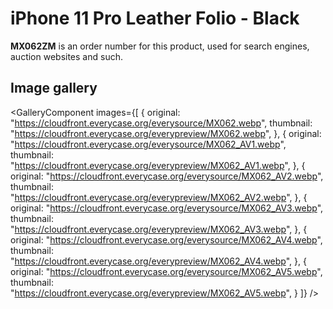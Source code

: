 
# iPhone 11 Pro Leather Folio - Black

<Callout type='info' emoji='👉🏻'>**MX062ZM** is an order number for this product, used for search engines, auction websites and such.</Callout>

## Image gallery

<GalleryComponent
    images={[
      {
        original: "https://cloudfront.everycase.org/everysource/MX062.webp",
        thumbnail: "https://cloudfront.everycase.org/everypreview/MX062.webp",
      },
      {
        original: "https://cloudfront.everycase.org/everysource/MX062_AV1.webp",
        thumbnail: "https://cloudfront.everycase.org/everypreview/MX062_AV1.webp",
      },
      {
        original: "https://cloudfront.everycase.org/everysource/MX062_AV2.webp",
        thumbnail: "https://cloudfront.everycase.org/everypreview/MX062_AV2.webp",
      },
      {
        original: "https://cloudfront.everycase.org/everysource/MX062_AV3.webp",
        thumbnail: "https://cloudfront.everycase.org/everypreview/MX062_AV3.webp",
      },
      {
        original: "https://cloudfront.everycase.org/everysource/MX062_AV4.webp",
        thumbnail: "https://cloudfront.everycase.org/everypreview/MX062_AV4.webp",
      },
      {
        original: "https://cloudfront.everycase.org/everysource/MX062_AV5.webp",
        thumbnail: "https://cloudfront.everycase.org/everypreview/MX062_AV5.webp",
      }
    ]}
  />
